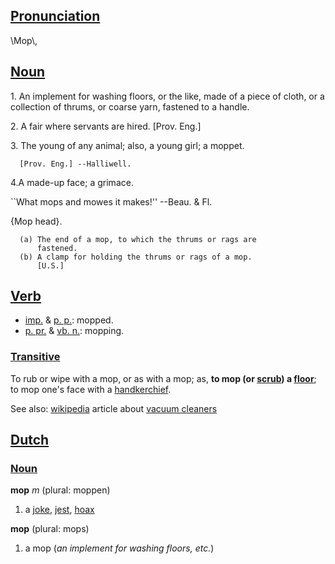 ==[[Pronunciation]]==
\Mop\, 


==[[Noun]]==

1. An implement for washing floors, or the like, made of a  piece of cloth, or a collection of thrums, or coarse yarn, fastened to a handle.

2. A fair where servants are hired. [Prov. Eng.]

3. The young of any animal; also, a young girl; a moppet.
   [Prov. Eng.] --Halliwell.

4.A made-up face; a grimace.

``What mops and mowes it makes!'' --Beau. & Fl.

{Mop head}.
   (a) The end of a mop, to which the thrums or rags are
       fastened.
   (b) A clamp for holding the thrums or rags of a mop.
       [U.S.]
==[[Verb]]==
*[[imp.]] & [[p. p.]]: mopped.
*[[p. pr.]] & [[vb. n.]]: mopping.

===[[Transitive]]===

To rub or wipe with a mop, or as with a mop; as, '''to mop (or [[scrub]]) a [[floor]]'''; to mop one's face with a [[handkerchief]].


See also: [[wikipedia]] article about [[w:vacuum cleaner|vacuum cleaners]]

==[[Dutch]]==
===[[Noun]]===
'''mop''' ''m'' (plural: moppen)

#  a [[joke]], [[jest]], [[hoax]]

'''mop''' (plural: mops)
# a mop (''an implement for washing floors, etc.'')